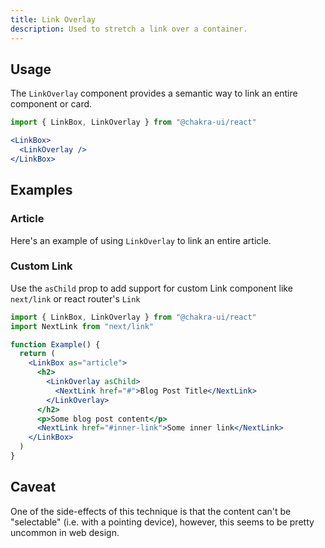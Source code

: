 ```yaml
---
title: Link Overlay
description: Used to stretch a link over a container.
---
```


<ExampleTabs name="link-overlay-basic" />

## Usage

The `LinkOverlay` component provides a semantic way to link an entire component
or card.

```jsx
import { LinkBox, LinkOverlay } from "@chakra-ui/react"
```

```jsx
<LinkBox>
  <LinkOverlay />
</LinkBox>
```

## Examples

### Article

Here's an example of using `LinkOverlay` to link an entire article.

<ExampleTabs name="link-overlay-article" />

### Custom Link

Use the `asChild` prop to add support for custom Link component like `next/link`
or react router's `Link`

```jsx
import { LinkBox, LinkOverlay } from "@chakra-ui/react"
import NextLink from "next/link"

function Example() {
  return (
    <LinkBox as="article">
      <h2>
        <LinkOverlay asChild>
          <NextLink href="#">Blog Post Title</NextLink>
        </LinkOverlay>
      </h2>
      <p>Some blog post content</p>
      <NextLink href="#inner-link">Some inner link</NextLink>
    </LinkBox>
  )
}
```

## Caveat

One of the side-effects of this technique is that the content can't be
"selectable" (i.e. with a pointing device), however, this seems to be pretty
uncommon in web design.
